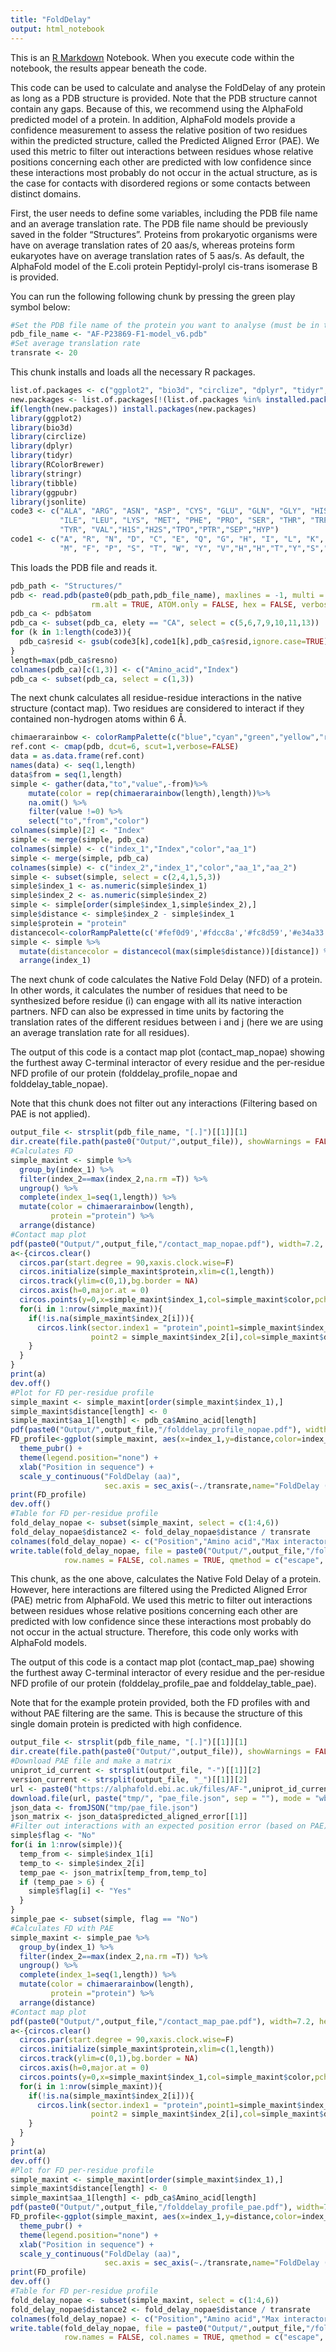 ```yaml
---
title: "FoldDelay"
output: html_notebook
---
```


This is an [R Markdown](http://rmarkdown.rstudio.com) Notebook. When you execute code within the notebook, the results appear beneath the code. 

This code can be used to calculate and analyse the FoldDelay of any protein as long as a PDB structure is provided. Note that the PDB structure cannot contain any gaps. Because of this, we recommend using the AlphaFold predicted model of a protein. In addition, AlphaFold models provide a confidence measurement to assess the relative position of two residues within the predicted structure, called the Predicted Aligned Error (PAE). We used this metric to filter out interactions between residues whose relative positions concerning each other are predicted with low confidence since these interactions most probably do not occur in the actual structure, as is the case for contacts with disordered regions or some contacts between distinct domains.

First, the user needs to define some variables, including the PDB file name and an average translation rate. The PDB file name should be previously saved in the folder "Structures". Proteins from prokaryotic organisms were have on average translation rates of 20 aas/s, whereas proteins form eukaryotes have on average translation rates of 5 aas/s. As default, the AlphaFold model of the E.coli protein Peptidyl-prolyl cis-trans isomerase B is provided. 

You can run the following following chunk by pressing the green play symbol below:

```r
#Set the PDB file name of the protein you want to analyse (must be in the folder "Structures")
pdb_file_name <- "AF-P23869-F1-model_v6.pdb"
#Set average translation rate 
transrate <- 20
```

This chunk installs and loads all the necessary R packages.

```r
list.of.packages <- c("ggplot2", "bio3d", "circlize", "dplyr", "tidyr", "RColorBrewer", "stringr", "tibble","ggpubr","jsonlite")
new.packages <- list.of.packages[!(list.of.packages %in% installed.packages()[,"Package"])]
if(length(new.packages)) install.packages(new.packages)
library(ggplot2)
library(bio3d)
library(circlize)
library(dplyr)
library(tidyr)
library(RColorBrewer)
library(stringr)
library(tibble)
library(ggpubr)
library(jsonlite)
code3 <- c("ALA", "ARG", "ASN", "ASP", "CYS", "GLU", "GLN", "GLY", "HIS", 
           "ILE", "LEU", "LYS", "MET", "PHE", "PRO", "SER", "THR", "TRP", 
           "TYR", "VAL","H1S","H2S","TPO","PTR","SEP","HYP")
code1 <- c("A", "R", "N", "D", "C", "E", "Q", "G", "H", "I", "L", "K", 
           "M", "F", "P", "S", "T", "W", "Y", "V","H","H","T","Y","S","P")
```

This loads the PDB file and reads it.

```r
pdb_path <- "Structures/"
pdb <- read.pdb(paste0(pdb_path,pdb_file_name), maxlines = -1, multi = FALSE, rm.insert = FALSE,
                  rm.alt = TRUE, ATOM.only = FALSE, hex = FALSE, verbose = TRUE)
pdb_ca <- pdb$atom
pdb_ca <- subset(pdb_ca, elety == "CA", select = c(5,6,7,9,10,11,13))
for (k in 1:length(code3)){
  pdb_ca$resid <- gsub(code3[k],code1[k],pdb_ca$resid,ignore.case=TRUE)
}
length=max(pdb_ca$resno)
colnames(pdb_ca)[c(1,3)] <- c("Amino_acid","Index")
pdb_ca <- subset(pdb_ca, select = c(1,3))
```

The next chunk calculates all residue-residue interactions in the native structure (contact map). Two residues are considered to interact if they contained non-hydrogen atoms within 6 Å. 

```r
chimaerarainbow <- colorRampPalette(c("blue","cyan","green","yellow","red"))
ref.cont <- cmap(pdb, dcut=6, scut=1,verbose=FALSE)
data = as.data.frame(ref.cont)
names(data) <- seq(1,length)
data$from = seq(1,length)
simple <- gather(data,"to","value",-from)%>%
    mutate(color = rep(chimaerarainbow(length),length))%>% 
    na.omit() %>%
    filter(value !=0) %>%
    select("to","from","color")
colnames(simple)[2] <- "Index"
simple <- merge(simple, pdb_ca)
colnames(simple) <- c("index_1","Index","color","aa_1")
simple <- merge(simple, pdb_ca)
colnames(simple) <- c("index_2","index_1","color","aa_1","aa_2")
simple <- subset(simple, select = c(2,4,1,5,3))
simple$index_1 <- as.numeric(simple$index_1)
simple$index_2 <- as.numeric(simple$index_2)
simple <- simple[order(simple$index_1,simple$index_2),]
simple$distance <- simple$index_2 - simple$index_1
simple$protein = "protein"
distancecol<-colorRampPalette(c('#fef0d9','#fdcc8a','#fc8d59','#e34a33','#b30000'))
simple <- simple %>%
  mutate(distancecolor = distancecol(max(simple$distance))[distance]) %>%
  arrange(index_1)
```

The next chunk of code calculates the Native Fold Delay (NFD) of a protein. In other words, it calculates the number of residues that need to be synthesized before residue (i) can engage with all its native interaction partners. NFD can also be expressed in time units by factoring the translation rates of the different residues between i and j (here we are using an average translation rate for all residues).

The output of this code is a contact map plot (contact_map_nopae) showing the furthest away C-terminal interactor of every residue and the per-residue NFD profile of our protein (folddelay_profile_nopae and folddelay_table_nopae).

Note that this chunk does not filter out any interactions (Filtering based on PAE is not applied).

```r
output_file <- strsplit(pdb_file_name, "[.]")[[1]][1]
dir.create(file.path(paste0("Output/",output_file)), showWarnings = FALSE)
#Calculates FD
simple_maxint <- simple %>%
  group_by(index_1) %>%
  filter(index_2==max(index_2,na.rm =T)) %>%
  ungroup() %>%
  complete(index_1=seq(1,length)) %>%
  mutate(color = chimaerarainbow(length),
         protein ="protein") %>%
  arrange(distance)
#Contact map plot
pdf(paste0("Output/",output_file,"/contact_map_nopae.pdf"), width=7.2, height=4.5)
a<-{circos.clear()
  circos.par(start.degree = 90,xaxis.clock.wise=F)
  circos.initialize(simple_maxint$protein,xlim=c(1,length))
  circos.track(ylim=c(0,1),bg.border = NA)
  circos.axis(h=0,major.at = 0)
  circos.points(y=0,x=simple_maxint$index_1,col=simple_maxint$color,pch = 19)
  for(i in 1:nrow(simple_maxint)){
    if(!is.na(simple_maxint$index_2[i])){
      circos.link(sector.index1 = "protein",point1=simple_maxint$index_1[i],sector.index2 = "protein",
                  point2 = simple_maxint$index_2[i],col=simple_maxint$distancecolor[i])
    }
  }
}
print(a)
dev.off()
#Plot for FD per-residue profile
simple_maxint <- simple_maxint[order(simple_maxint$index_1),]
simple_maxint$distance[length] <- 0
simple_maxint$aa_1[length] <- pdb_ca$Amino_acid[length]
pdf(paste0("Output/",output_file,"/folddelay_profile_nopae.pdf"), width=7.2, height=4.5)
FD_profile<-ggplot(simple_maxint, aes(x=index_1,y=distance,color=index_1)) + geom_line() + scale_color_gradientn(colors=c("blue", "cyan", "green", "yellow","red")) +
  theme_pubr() +
  theme(legend.position="none") + 
  xlab("Position in sequence") + 
  scale_y_continuous("FoldDelay (aa)",
                     sec.axis = sec_axis(~./transrate,name="FoldDelay (s)"))
print(FD_profile)
dev.off()
#Table for FD per-residue profile
fold_delay_nopae <- subset(simple_maxint, select = c(1:4,6))
fold_delay_nopae$distance2 <- fold_delay_nopae$distance / transrate
colnames(fold_delay_nopae) <- c("Position","Amino acid","Max interactor position","Max interactor amino acid","FoldDelay (aa)","FoldDelay (s)")
write.table(fold_delay_nopae, file = paste0("Output/",output_file,"/folddelay_table_nopae.tab"), quote = FALSE, sep = "\t",
            row.names = FALSE, col.names = TRUE, qmethod = c("escape", "double"))
```

This chunk, as the one above, calculates the Native Fold Delay of a protein. However, here interactions are filtered using the Predicted Aligned Error (PAE) metric from AlphaFold. We used this metric to filter out interactions between residues whose relative positions concerning each other are predicted with low confidence since these interactions most probably do not occur in the actual structure. Therefore, this code only works with AlphaFold models.

The output of this code is a contact map plot (contact_map_pae) showing the furthest away C-terminal interactor of every residue and the per-residue NFD profile of our protein (folddelay_profile_pae and folddelay_table_pae). 

Note that for the example protein provided, both the FD profiles with and without PAE filtering are the same. This is because the structure of this single domain protein is predicted with high confidence.

```r
output_file <- strsplit(pdb_file_name, "[.]")[[1]][1]
dir.create(file.path(paste0("Output/",output_file)), showWarnings = FALSE)
#Download PAE file and make a matrix
uniprot_id_current <- strsplit(output_file, "-")[[1]][2]
version_current <- strsplit(output_file, "_")[[1]][2]
url <- paste0("https://alphafold.ebi.ac.uk/files/AF-",uniprot_id_current,"-F1-predicted_aligned_error_",version_current,".json")
download.file(url, paste("tmp/", "pae_file.json", sep = ""), mode = "wb")
json_data <- fromJSON("tmp/pae_file.json")
json_matrix <- json_data$predicted_aligned_error[[1]]
#Filter out interactions with an expected position error (based on PAE) > 6 Å.
simple$flag <- "No" 
for(i in 1:nrow(simple)){
  temp_from <- simple$index_1[i]
  temp_to <- simple$index_2[i]
  temp_pae <- json_matrix[temp_from,temp_to]
  if (temp_pae > 6) {
    simple$flag[i] <- "Yes" 
  }
}
simple_pae <- subset(simple, flag == "No")
#Calculates FD with PAE
simple_maxint <- simple_pae %>%
  group_by(index_1) %>%
  filter(index_2==max(index_2,na.rm =T)) %>%
  ungroup() %>%
  complete(index_1=seq(1,length)) %>%
  mutate(color = chimaerarainbow(length),
         protein ="protein") %>%
  arrange(distance)
#Contact map plot
pdf(paste0("Output/",output_file,"/contact_map_pae.pdf"), width=7.2, height=4.5)
a<-{circos.clear()
  circos.par(start.degree = 90,xaxis.clock.wise=F)
  circos.initialize(simple_maxint$protein,xlim=c(1,length))
  circos.track(ylim=c(0,1),bg.border = NA)
  circos.axis(h=0,major.at = 0)
  circos.points(y=0,x=simple_maxint$index_1,col=simple_maxint$color,pch = 19)
  for(i in 1:nrow(simple_maxint)){
    if(!is.na(simple_maxint$index_2[i])){
      circos.link(sector.index1 = "protein",point1=simple_maxint$index_1[i],sector.index2 = "protein",
                  point2 = simple_maxint$index_2[i],col=simple_maxint$distancecolor[i])
    }
  }
}
print(a)
dev.off()
#Plot for FD per-residue profile
simple_maxint <- simple_maxint[order(simple_maxint$index_1),]
simple_maxint$distance[length] <- 0
simple_maxint$aa_1[length] <- pdb_ca$Amino_acid[length]
pdf(paste0("Output/",output_file,"/folddelay_profile_pae.pdf"), width=7.2, height=4.5)
FD_profile<-ggplot(simple_maxint, aes(x=index_1,y=distance,color=index_1)) + geom_line() + scale_color_gradientn(colors=c("blue", "cyan", "green", "yellow","red")) +
  theme_pubr() +
  theme(legend.position="none") + 
  xlab("Position in sequence") + 
  scale_y_continuous("FoldDelay (aa)",
                     sec.axis = sec_axis(~./transrate,name="FoldDelay (s)"))
print(FD_profile)
dev.off()
#Table for FD per-residue profile
fold_delay_nopae <- subset(simple_maxint, select = c(1:4,6))
fold_delay_nopae$distance2 <- fold_delay_nopae$distance / transrate
colnames(fold_delay_nopae) <- c("Position","Amino acid","Max interactor position","Max interactor amino acid","FoldDelay (aa)","FoldDelay (s)")
write.table(fold_delay_nopae, file = paste0("Output/",output_file,"/folddelay_table_pae.tab"), quote = FALSE, sep = "\t",
            row.names = FALSE, col.names = TRUE, qmethod = c("escape", "double"))
```

